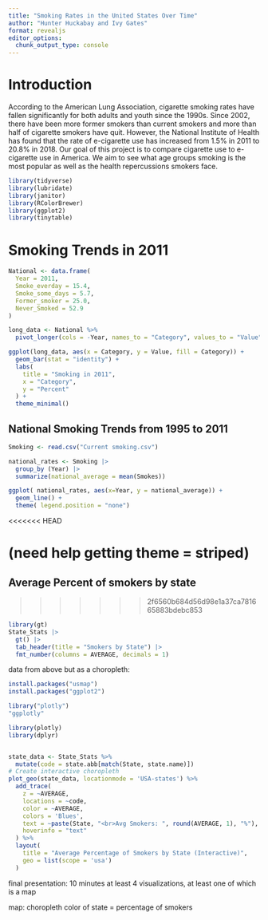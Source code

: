 ```yaml
---
title: "Smoking Rates in the United States Over Time"
author: "Hunter Huckabay and Ivy Gates"
format: revealjs
editor_options: 
  chunk_output_type: console
---
```


# Introduction 
According to the American Lung Association, cigarette smoking rates have fallen significantly for both adults and youth since the 1990s. Since 2002, there have been more former smokers than current smokers and more than half of cigarette smokers have quit. However, the National Institute of Health has found that the rate of e-cigarette use has increased from 1.5% in 2011 to 20.8% in 2018. Our goal of this project is to compare cigarette use to e-cigarette use in America. We aim to see what age groups smoking is the most popular as well as the health repercussions smokers face.


```r
library(tidyverse)
library(lubridate)
library(janitor)
library(RColorBrewer)
library(ggplot2)
library(tinytable)
```


# Smoking Trends in 2011

```r
National <- data.frame(
  Year = 2011,
  Smoke_everday = 15.4,
  Smoke_some_days = 5.7,
  Former_smoker = 25.0,
  Never_Smoked = 52.9
)

long_data <- National %>%
  pivot_longer(cols = -Year, names_to = "Category", values_to = "Value")

ggplot(long_data, aes(x = Category, y = Value, fill = Category)) +
  geom_bar(stat = "identity") +
  labs(
    title = "Smoking in 2011",
    x = "Category",
    y = "Percent"
  ) +
  theme_minimal()
```



## National Smoking Trends from 1995 to 2011

```r
Smoking <- read.csv("Current smoking.csv")

national_rates <- Smoking |> 
  group_by (Year) |> 
  summarize(national_average = mean(Smokes))

ggplot( national_rates, aes(x=Year, y = national_average)) + 
  geom_line() +
  theme( legend.position = "none")
```

<<<<<<< HEAD

(need help getting theme = striped)
=======
## Average Percent of smokers by state
>>>>>>> 2f6560b684d56d98e1a37ca781665883bdebc853
```r
library(gt)
State_Stats |> 
  gt() |> 
  tab_header(title = "Smokers by State") |> 
  fmt_number(columns = AVERAGE, decimals = 1)

```

data from above but as a choropleth: 
```r
install.packages("usmap")
install.packages("ggplot2")
```
```r
library("plotly")
"ggplotly"

```


```r
library(plotly)
library(dplyr)


state_data <- State_Stats %>%
  mutate(code = state.abb[match(State, state.name)]) 
# Create interactive choropleth
plot_geo(state_data, locationmode = 'USA-states') %>%
  add_trace(
    z = ~AVERAGE,
    locations = ~code,
    color = ~AVERAGE,
    colors = 'Blues',
    text = ~paste(State, "<br>Avg Smokers: ", round(AVERAGE, 1), "%"),
    hoverinfo = "text"
  ) %>%
  layout(
    title = "Average Percentage of Smokers by State (Interactive)",
    geo = list(scope = 'usa')
  )

```

final presentation: 10 minutes
at least 4 visualizations, at least one of which is a map

map: choropleth color of state = percentage of smokers




